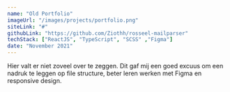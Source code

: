 ```yaml
---
name: "Old Portfolio"
imageUrl: "/images/projects/portfolio.png"
siteLink: "#"
githubLink: "https://github.com/Ziothh/rosseel-mailparser"
techStack: ["ReactJS", "TypeScript", "SCSS" ,"Figma"]
date: "November 2021"
---
```


Hier valt er niet zoveel over te zeggen. 
Dit gaf mij een goed excuus om een nadruk te leggen op file structure, beter leren werken met Figma en responsive design.